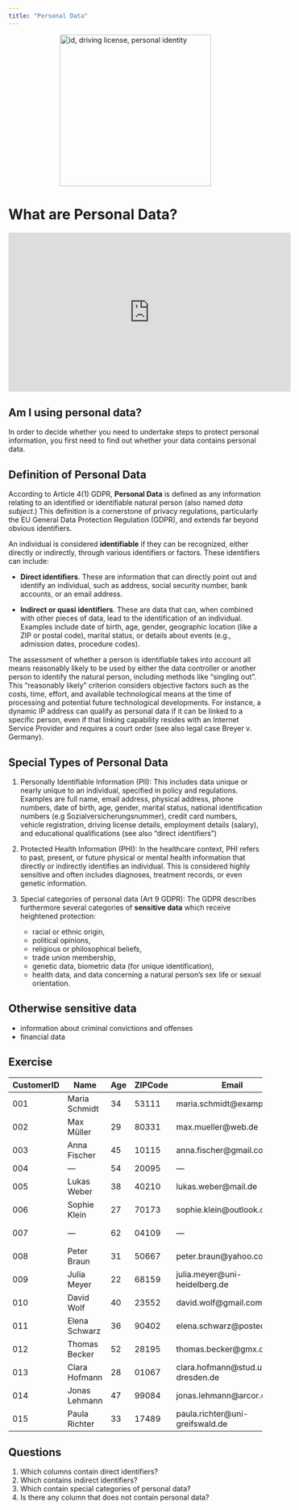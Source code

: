 ```yaml
---
title: "Personal Data"
---
```


<img src="https://c.pxhere.com/images/50/bb/b66ced3b0f6c8130875ec570a3c4-1588499.jpg!d" srcset="https://c.pxhere.com/images/50/bb/b66ced3b0f6c8130875ec570a3c4-1588499.jpg!d" 
    alt="id, driving license, personal identity"
    style="display:block; margin:auto; width:300px;">

# What are  Personal Data?

<iframe width="560" height="315" src="https://www.youtube.com/embed/egVmd_QFY_o?si=G5-budrhxU_D-AMx" title="YouTube video player" frameborder="0" allow="accelerometer; autoplay; clipboard-write; encrypted-media; gyroscope; picture-in-picture; web-share" referrerpolicy="strict-origin-when-cross-origin" allowfullscreen></iframe>

## Am I using personal data?

In order to decide whether you need to undertake steps to protect personal information, you first need to find out whether your data contains personal data.

## Definition of Personal Data

According to Article 4(1) GDPR, **Personal Data** is  defined as any information relating to an identified or identifiable natural person (also named *data subject*.)
This definition is a cornerstone of privacy regulations, particularly the EU General Data Protection Regulation (GDPR), and extends far beyond obvious identifiers.

An individual is considered **identifiable** if they can be recognized, either directly or indirectly, through various identifiers or factors. These identifiers can include:

- **Direct identifiers**. These are information that can directly point out and identify an individual, such as address, social security number, bank accounts, or an email address.

- **Indirect or quasi identifiers**. These are data that can, when combined with other pieces of data, lead to the identification of an individual. Examples include date of birth, age, gender, geographic location (like a ZIP or postal code), marital status, or details about events (e.g., admission dates, procedure codes).


The assessment of whether a person is identifiable takes into account all means reasonably likely to be used by either the data controller or another person to identify the natural person, 
including methods like "singling out". This "reasonably likely" criterion considers objective factors such as the costs, time, effort, and available technological means at the time of processing and potential 
future technological developments. For instance, a dynamic IP address can qualify as personal data if it can be linked to a specific person, even if that linking capability resides with an Internet Service Provider  and requires a court order (see also legal case Breyer v. Germany).

## Special Types of Personal Data

1. Personally Identifiable Information (PII): This includes data unique or nearly unique to an individual, specified in policy and regulations. 
Examples are full name, email address, physical address, phone numbers, date of birth, age, gender, marital status, national identification numbers (e.g Sozialversicherungsnummer), 
credit card numbers, vehicle registration, driving license details, employment details (salary), and educational qualifications (see also "direct identifiers")

2. Protected Health Information (PHI): In the healthcare context, PHI refers to past, present, or future physical or mental health information that directly or indirectly identifies an individual. 
This is considered highly sensitive and often includes diagnoses, treatment records, or even genetic information.

3. Special categories of personal data (Art 9 GDPR): The GDPR describes furthermore several categories of **sensitive data** which receive heightened protection:
    - racial or ethnic origin, 
    - political opinions, 
    - religious or philosophical beliefs, 
    - trade union membership, 
    - genetic data, biometric data (for unique identification), 
    - health data, and data concerning a natural person's sex life or sexual orientation. 



## Otherwise sensitive data


 - information about criminal convictions and offenses
 - financial data
 


## Exercise

::: {.callout-caution collapse="true"}
| CustomerID | Name            | Age | ZIPCode | Email                         | Diagnosis       | PoliticalOpinion        | PurchaseAmount |
|------------|-----------------|-----|---------|-------------------------------|-----------------|-------------------------|----------------|
| 001        | Maria Schmidt   | 34  | 53111   | maria.schmidt@example.com     | Migraine        | None                    | 120.50         |
| 002        | Max Müller      | 29  | 80331   | max.mueller@web.de            | None            | Green Party supporter   | 75.00          |
| 003        | Anna Fischer    | 45  | 10115   | anna.fischer@gmail.com        | Diabetes        | None                    | 220.00         |
| 004        | —               | 54  | 20095   | —                             | None            | None                    | 15.00          |
| 005        | Lukas Weber     | 38  | 40210   | lukas.weber@mail.de           | Hypertension    | None                    | 330.00         |
| 006        | Sophie Klein    | 27  | 70173   | sophie.klein@outlook.com      | None            | Conservative voter      | 60.00          |
| 007        | —               | 62  | 04109   | —                             | Heart disease   | None                    | 500.00         |
| 008        | Peter Braun     | 31  | 50667   | peter.braun@yahoo.com         | None            | None                    | 42.00          |
| 009        | Julia Meyer     | 22  | 68159   | julia.meyer@uni-heidelberg.de | Depression      | None                    | 250.00         |
| 010        | David Wolf      | 40  | 23552   | david.wolf@gmail.com          | None            | Social Democrat         | 99.90          |
| 011        | Elena Schwarz   | 36  | 90402   | elena.schwarz@posteo.de       | Asthma          | None                    | 185.00         |
| 012        | Thomas Becker   | 52  | 28195   | thomas.becker@gmx.de          | None            | None                    | 305.00         |
| 013        | Clara Hofmann   | 28  | 01067   | clara.hofmann@stud.uni-dresden.de | None        | Liberal voter           | 75.00          |
| 014        | Jonas Lehmann   | 47  | 99084   | jonas.lehmann@arcor.de        | Cancer          | None                    | 800.00         |
| 015        | Paula Richter   | 33  | 17489   | paula.richter@uni-greifswald.de | Anxiety       | None                    | 220.00         |

:::

## Questions

1. Which columns contain direct identifiers?
2. Which contains indirect identifiers?
3. Which contain special categories of personal data?
4. Is there any column that does not contain personal data?
